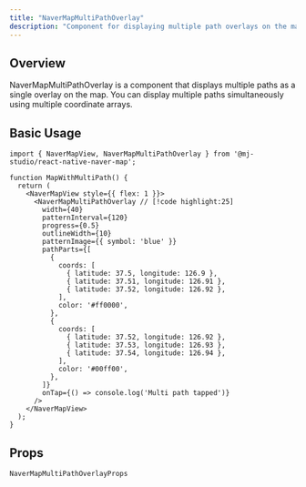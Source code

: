 ```yaml
---
title: "NaverMapMultiPathOverlay"
description: "Component for displaying multiple path overlays on the map"
---
```


## Overview

NaverMapMultiPathOverlay is a component that displays multiple paths as a single overlay on the map.
You can display multiple paths simultaneously using multiple coordinate arrays.

## Basic Usage

```tsx
import { NaverMapView, NaverMapMultiPathOverlay } from '@mj-studio/react-native-naver-map';

function MapWithMultiPath() {
  return (
    <NaverMapView style={{ flex: 1 }}>
      <NaverMapMultiPathOverlay // [!code highlight:25]
        width={40}
        patternInterval={120}
        progress={0.5}
        outlineWidth={10}
        patternImage={{ symbol: 'blue' }}
        pathParts={[
          {
            coords: [
              { latitude: 37.5, longitude: 126.9 },
              { latitude: 37.51, longitude: 126.91 },
              { latitude: 37.52, longitude: 126.92 },
            ],
            color: '#ff0000',
          },
          {
            coords: [
              { latitude: 37.52, longitude: 126.92 },
              { latitude: 37.53, longitude: 126.93 },
              { latitude: 37.54, longitude: 126.94 },
            ],
            color: '#00ff00',
          },
        ]}
        onTap={() => console.log('Multi path tapped')}
      />
    </NaverMapView>
  );
}
```

## Props

`NaverMapMultiPathOverlayProps`

<AutoTypeTable path="../src/component/NaverMapMultiPathOverlay.tsx" name="NaverMapMultiPathOverlayProps" />